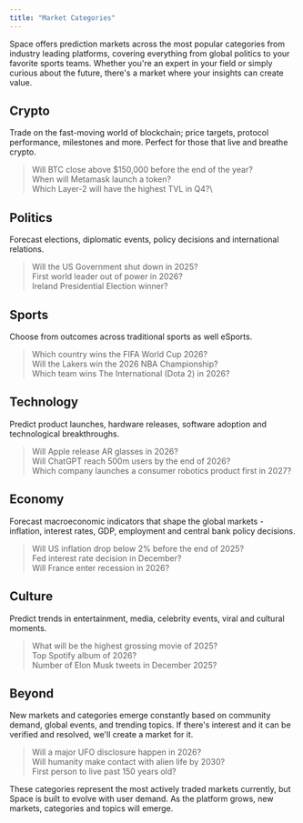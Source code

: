 ```yaml
---
title: "Market Categories"
---
```


Space offers prediction markets across the most popular categories from industry leading platforms, covering everything from global politics to your favorite sports teams. Whether you're an expert in your field or simply curious about the future, there's a market where your insights can create value.

## Crypto

Trade on the fast-moving world of blockchain; price targets, protocol performance, milestones and more. Perfect for those that live and breathe crypto.

> Will BTC close above $150,000 before the end of the year?\
> When will Metamask launch a token?\
> Which Layer-2 will have the highest TVL in Q4?\

## Politics

Forecast elections, diplomatic events, policy decisions and international relations.

> Will the US Government shut down in 2025?\
> First world leader out of power in 2026?\
> Ireland Presidential Election winner?

## Sports

Choose from outcomes across traditional sports as well eSports.

> Which country wins the FIFA World Cup 2026?\
> Will the Lakers win the 2026 NBA Championship?\
> Which team wins The International (Dota 2) in 2026?

## Technology

Predict product launches, hardware releases, software adoption and technological breakthroughs.

> Will Apple release AR glasses in 2026?\
> Will ChatGPT reach 500m users by the end of 2026?\
> Which company launches a consumer robotics product first in 2027?

## Economy

Forecast macroeconomic indicators that shape the global markets - inflation, interest rates, GDP, employment and central bank policy decisions.

> Will US inflation drop below 2% before the end of 2025?\
> Fed interest rate decision in December?\
> Will France enter recession in 2026?

## Culture

Predict trends in entertainment, media, celebrity events, viral and cultural moments.

> What will be the highest grossing movie of 2025?\
> Top Spotify album of 2026?\
> Number of Elon Musk tweets in December 2025?

## Beyond

New markets and categories emerge constantly based on community demand, global events, and trending topics. If there's interest and it can be verified and resolved, we'll create a market for it.

> Will a major UFO disclosure happen in 2026?\
> Will humanity make contact with alien life by 2030?\
> First person to live past 150 years old?

These categories represent the most actively traded markets currently, but Space is built to evolve with user demand. As the platform grows, new markets, categories and topics will emerge.